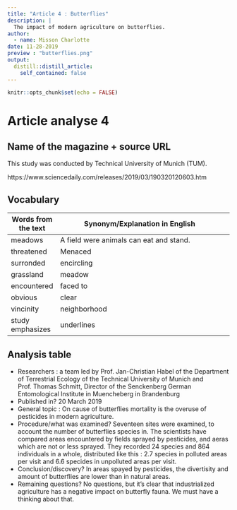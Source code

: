 ```yaml
---
title: "Article 4 : Butterflies"
description: |
  The impact of modern agriculture on butterflies.
author:
  - name: Misson Charlotte
date: 11-28-2019
preview : "butterflies.png"
output:
  distill::distill_article:
    self_contained: false
---
```


```r
knitr::opts_chunk$set(echo = FALSE)
```

# Article analyse 4

## Name of the magazine + source URL

This study was conducted by Technical University of Munich (TUM). 

https://www.sciencedaily.com/releases/2019/03/190320120603.htm

## Vocabulary

| Words from the text     | Synonym/Explanation in English                                                                                       |     |
| ----------------------- | -------------------------------------------------------------------------------------------------------------------- | --- |
| meadows                 | A field were animals can eat and stand.                                                                               |     |
| threatened              | Menaced                                                                                                               |     |
| surronded               | encircling                                                                                                            |     |
| grassland               | meadow                                                                                                                |     |
| encountered             | faced to                                                                                                              |     |
| obvious                 | clear                                                                                                                 |     |
| vincinity               | neighborhood                                                                                                          |     |
| study emphasizes        | underlines                                                                                                            |     |



## Analysis table

- Researchers : a team led by Prof. Jan-Christian Habel of the Department of Terrestrial Ecology of the Technical University of Munich and Prof. Thomas Schmitt, Director of the Senckenberg German Entomological Institute in Muencheberg in Brandenburg   
 - Published in? 20 March 2019  
 - General topic : On cause of butterflies mortality is the overuse of pesticides in modern agriculture.  
 - Procedure/what was examined? Seventeen sites were examined, to account the number of butterflies species in. The scientists have compared areas encountered by fields sprayed by pesticides, and aeras which are not or less sprayed. They recorded 24 species and 864 individuals in a whole, distributed like this : 2.7 species in polluted areas per visit and 6.6 specides in unpolluted areas per visit.  
 - Conclusion/discovery? In areas spayed by pesticides, the divertisity and amount of butterflies are lower than in natural areas.   
 - Remaining questions? No questions, but it's clear that industrialized agriculture has a negative impact on butterfly fauna. We must have a thinking about that.    





